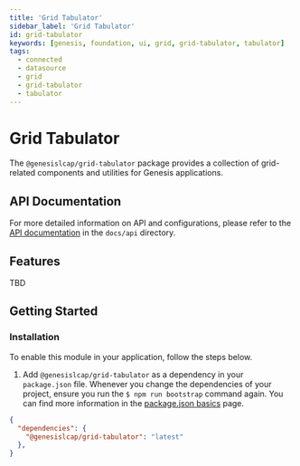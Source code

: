 ```yaml
---
title: 'Grid Tabulator'
sidebar_label: 'Grid Tabulator'
id: grid-tabulator
keywords: [genesis, foundation, ui, grid, grid-tabulator, tabulator]
tags:
  - connected
  - datasource
  - grid
  - grid-tabulator
  - tabulator
---
```


# Grid Tabulator

The `@genesislcap/grid-tabulator` package provides a collection of grid-related components and utilities for Genesis applications.

## API Documentation

For more detailed information on API and configurations, please refer to the [API documentation](./docs/api/index.md) in the `docs/api` directory.

## Features

TBD

## Getting Started

### Installation

To enable this module in your application, follow the steps below.

1. Add `@genesislcap/grid-tabulator` as a dependency in your `package.json` file. Whenever you change the dependencies of your project, ensure you run the `$ npm run bootstrap` command again. You can find more information in the [package.json basics](https://learn.genesis.global/secure/web/basics/package-json-basics/) page.

```json
{
  "dependencies": {
    "@genesislcap/grid-tabulator": "latest"
  },
}
```